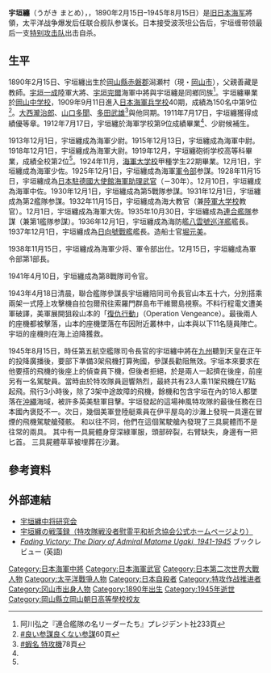 {{Infobox Military Person
|name= 宇垣纏
|lived= 
| birth_date = {{Birth date|1890|02|15}}
| birth_place = {{JPN}}[[岡山縣|岡山縣]][[赤磐郡|赤磐郡]]
| death_date  = {{death_date_and_age|1945|08|15|1890|02|15}}
| death_place = {{JPN}}[[沖繩縣|沖繩縣]]附近
|image= [[File:Matome_Ugaki.jpg|200px]]
|caption=
|nickname=
|allegiance= [[File:Flag_of_Japan_(bordered).svg|27px]] [[大日本帝国|大日本帝国]]
|serviceyears= 1913年（大正2年） - 1945年（昭和20年）
|rank= [[中將|海軍中將]]
|commands= 
|branch=  [[File:Naval_Ensign_of_Japan.svg|27px]][[大日本帝国海军|大日本帝国海军]]
|battles= [[太平洋戰爭|太平洋戰爭]]
|awards= 
|laterwork=
}}

'''宇垣纏'''（うがき まとめ），{{Lang-ja|宇垣纏}}，1890年2月15日–1945年8月15日）是[[旧日本海军|旧日本海军]]將領，太平洋战争爆发后任联合舰队参谋长。日本接受波茨坦公告后，宇垣缠带领最后一支[[特别攻击队|特别攻击队]]出击自杀。

== 生平 ==
1890年2月15日、宇垣纏出生於[[岡山縣|岡山縣]][[赤磐郡|赤磐郡]]潟瀬村（現・[[岡山市|岡山市]]），父親善藏是教師。[[宇垣一成|宇垣一成]]陸軍大將、[[宇垣完爾|宇垣完爾]]海軍中將與宇垣纏是同鄉同族<ref>阿川弘之『連合艦隊の名リーダーたち』プレジデント社233頁</ref>。宇垣纏畢業於[[岡山縣立岡山朝日高等学校|岡山中学校]]，1909年9月11日進入[[日本海軍兵学校|日本海軍兵学校]]40期，成績為150名中第9位<ref name="良参謀60">[[#良い参謀良くない参謀|#良い参謀良くない参謀]]60頁</ref>。[[大西瀧治郎|大西瀧治郎]]、[[山口多聞|山口多聞]]、[[多田武雄|多田武雄]]<ref>[[#蝦名_特攻機|#蝦名 特攻機]]78頁</ref>與他同期。1911年7月17日，宇垣纏獲得成績優等章。1912年7月17日，宇垣纏於海軍学校第9位成績畢業<ref name="良参謀60"/>、少尉候補生。

1913年12月1日，宇垣纏成為海軍少尉。1915年12月13日，宇垣纏成為海軍中尉。1918年12月1日，宇垣纏成為海軍大尉。1919年12月，宇垣纏砲術学校高等科畢業，成績全校第2位<ref name="良参謀60"/>。1924年11月，[[海軍大学校|海軍大学校]]甲種学生22期畢業。12月1日，宇垣纏成為海軍少佐。1925年12月1日，宇垣纏成為海軍[[軍令部|軍令部]]参謀。1928年11月15日，宇垣纏成為[[日本駐德國大使館|日本駐德國大使館]][[駐外武官|海軍助理武官]]（－30年）。12月10日，宇垣纏成為海軍中佐。1930年12月1日，宇垣纏成為第5戰隊参謀。1931年12月1日，宇垣纏成為第2艦隊参謀。1932年11月15日，宇垣纏成為海大教官（兼[[陸軍大学校|陸軍大学校]]教官）。12月1日，宇垣纏成為海軍大佐。1935年10月30日，宇垣纏成為[[連合艦隊|連合艦隊]]参謀（兼第1艦隊参謀）。1936年12月1日，宇垣纏成為海防艦[[八雲號巡洋艦|八雲號巡洋艦]]艦長。1937年12月1日，宇垣纏成為[[日向號戰艦|日向號戰艦]]艦長。造船士官[[堀元美|堀元美]]。

1938年11月15日，宇垣纏成為海軍少将、軍令部出仕。12月15日，宇垣纏成為軍令部第1部長。

1941年4月10日，宇垣纏成為第8戰隊司令官。

1943年4月18日清晨，聯合艦隊參謀長宇垣纏陪同司令長官山本五十六，分別搭乘兩架一式陸上攻擊機自拉包爾飛往索羅門群島布干維爾島視察。不料行程電文遭美軍破譯，美軍展開狙殺山本的「[[復仇行動|復仇行動]]」（Operation Vengeance）。最後兩人的座機都被擊落，山本的座機墜落在布因附近叢林中，山本與以下11名隨員陣亡。宇垣的座機則在海上迫降獲救。

1945年8月15日，時任第五航空艦隊司令長官的宇垣纏中將在[[九州_(日本)|九州]]聽到天皇在正午的投降廣播後，要部下準備3架飛機打算殉國，參謀長勸阻無效。宇垣本來要求在他要搭的飛機的後座上的偵查員下機，但後者拒絕，於是兩人一起擠在後座，前座另有一名駕駛員。當時由於特攻隊員迴響熱烈，最終共有23人乘11架飛機在17點起飛。飛行3小時後，除了3架中途故障的飛機，餘機和包含宇垣在內的18人都墜落在[[沖繩|沖繩]]海域，被許多英美駐軍目擊。宇垣發起的這場神風特攻隊的最後任務在日本國內褒貶不一。次日，幾個美軍登陸艇乘員在伊平屋岛的沙灘上發現一具還在冒煙的飛機駕駛艙殘骸。 和以往不同，他們在這個駕駛艙內發現了三具屍體而不是往常的兩具。 其中有一具屍體身穿深綠軍服，頭部碎裂，右臂缺失，身邊有一把匕首。 三具屍體草草被埋葬在沙灘。

== 參考資料 ==
{{reflist}}

== 外部連結 ==
* [https://web.archive.org/web/20050909074723/http://www1.odn.ne.jp/~car56040/kaigun/room/index.htm 宇垣纏中将研究会]
* [https://web.archive.org/web/20070316190237/http://www.tokkotai.or.jp/kikanshi/ugaki_sensouroku.htm 宇垣纏の戦藻録（特攻隊戦没者慰霊平和祈念協会公式ホームページより）]
* [http://wgordon.web.wesleyan.edu/kamikaze/writings/books/ugaki/index.htm ''Fading Victory: The Diary of Admiral Matome Ugaki, 1941-1945'']{{Wayback|url=http://wgordon.web.wesleyan.edu/kamikaze/writings/books/ugaki/index.htm |date=20140226092506 }} ブックレビュー (英語)
{{DEFAULTSORT:Ugaki, Matome}}
{{Authority control}}
[[Category:日本海軍中將|Category:日本海軍中將]]
[[Category:日本海軍武官|Category:日本海軍武官]]
[[Category:日本第二次世界大戰人物|Category:日本第二次世界大戰人物]]
[[Category:太平洋戰爭人物|Category:太平洋戰爭人物]]
[[Category:日本自殺者|Category:日本自殺者]]
[[Category:特攻作战推进者|Category:特攻作战推进者]]
[[Category:冈山市出身人物|Category:冈山市出身人物]]
[[Category:1890年出生|Category:1890年出生]]
[[Category:1945年逝世|Category:1945年逝世]]
[[Category:岡山縣立岡山朝日高等學校校友|Category:岡山縣立岡山朝日高等學校校友]]